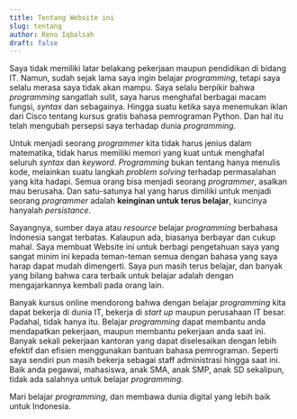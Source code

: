 ```yaml
---
title: Tentang Website ini
slug: tentang
author: Reno Iqbalsah
draft: false
---
```

Saya tidak memiliki latar belakang pekerjaan maupun pendidikan di bidang IT. Namun, sudah sejak lama
saya ingin belajar _programming_, tetapi saya selalu merasa saya tidak akan mampu. Saya selalu berpikir
bahwa _programming_ sangatlah sulit, saya harus menghafal berbagai macam fungsi, _syntax_ dan sebagainya. 
Hingga suatu ketika saya menemukan iklan dari Cisco tentang kursus gratis bahasa pemrograman Python. 
Dan hal itu telah mengubah persepsi saya terhadap dunia _programming_.

Untuk menjadi seorang _programmer_ kita tidak harus jenius dalam matematika, tidak harus memiliki memori yang kuat
untuk menghafal seluruh _syntax_ dan _keyword_. _Programming_ bukan tentang hanya menulis kode, melainkan suatu langkah
_problem solving_ terhadap permasalahan yang kita hadapi. Semua orang bisa menjadi seorang _programmer_, asalkan mau berusaha.
Dan satu-satunya hal yang harus dimiliki untuk menjadi seorang _programmer_ adalah **keinginan untuk terus belajar**, kuncinya hanyalah _persistance_.

Sayangnya, sumber daya atau _resource_ belajar _programming_ berbahasa Indonesia sangat terbatas. Kalaupun ada, biasanya
berbayar dan cukup mahal. Saya membuat Website ini untuk berbagi pengetahuan saya yang sangat minim ini kepada teman-teman semua
dengan bahasa yang saya harap dapat mudah dimengerti. Saya pun masih terus belajar, dan banyak yang bilang bahwa cara terbaik untuk 
belajar adalah dengan mengajarkannya kembali pada orang lain.

Banyak kursus online mendorong bahwa dengan belajar _programming_ kita dapat bekerja di dunia IT, bekerja di _start up_ maupun perusahaan IT besar.
Padahal, tidak hanya itu. Belajar _programming_ dapat membantu anda mendapatkan pekerjaan, maupun membantu pekerjaan anda saat ini. Banyak sekali pekerjaan kantoran
yang dapat diselesaikan dengan lebih efektif dan efisien menggunakan bantuan bahasa pemrograman. Seperti saya sendiri pun masih bekerja sebagai staff administrasi hingga saat ini.
Baik anda pegawai, mahasiswa, anak SMA, anak SMP, anak SD sekalipun, tidak ada salahnya untuk belajar _programming_.

Mari belajar _programming_, dan membawa dunia digital yang lebih baik untuk Indonesia.